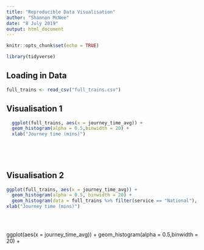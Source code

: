```yaml
---
title: "Reproducible Data Visualisation"
author: "Shannon McNee"
date: "8 July 2019"
output: html_document
---
```


```r
knitr::opts_chunk$set(echo = TRUE)

library(tidyverse)
```


## Loading in Data 

```r

full_trains <- read_csv("full_trains.csv")

```

## Visualisation 1

```r

  ggplot(full_trains, aes(x = journey_time_avg)) +
  geom_histogram(alpha = 0.5,binwidth = 20) + 
  xlab("Journey time (mins)")
  
    

  

```

## Visualisation 2 

```r

ggplot(full_trains, aes(x = journey_time_avg)) + 
  geom_histogram(alpha = 0.5, binwidth = 20) +
  geom_histogram(data = full_trains %>% filter(service == "National"), fill = "red", alpha = 0.5) +
xlab("Journey time (mins)")


  


```


  ggplot(aes(x = journey_time_avg)) +
  geom_histogram(alpha = 0.5,binwidth = 20) + 
  
